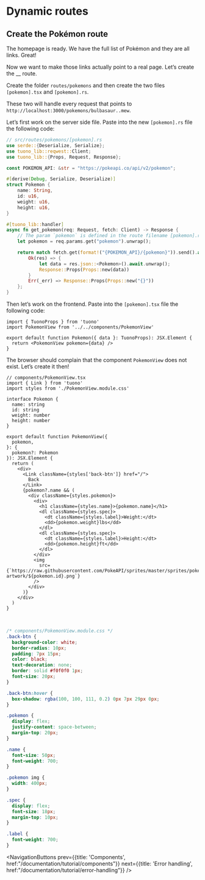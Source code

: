 
<Head>
  <title>Tutorial - Dynamic routes</title>
</Head>


<Breadcrumbs>
  <Element label="Tutorial" href="/documentation/tutorial" />
  <Element label="Dynamic routes" />
</Breadcrumbs>

# Dynamic routes

## Create the Pokémon route

The homepage is ready. We have the full list of Pokémon and they are all links. Great!

Now we want to make those links actually point to a real page. Let’s create the \_\_ route.

Create the folder `routes/pokemons` and then create the two files `[pokemon].tsx` and `[pokemon].rs`.

These two will handle every request that points to `http://localhost:3000/pokemons/bulbasaur..mew`.

Let’s first work on the server side file. Paste into the new `[pokemon].rs` file the following code:

```rust
// src/routes/pokemons/[pokemon].rs
use serde::{Deserialize, Serialize};
use tuono_lib::reqwest::Client;
use tuono_lib::{Props, Request, Response};

const POKEMON_API: &str = "https://pokeapi.co/api/v2/pokemon";

#[derive(Debug, Serialize, Deserialize)]
struct Pokemon {
    name: String,
    id: u16,
    weight: u16,
    height: u16,
}

#[tuono_lib::handler]
async fn get_pokemon(req: Request, fetch: Client) -> Response {
    // The param `pokemon` is defined in the route filename [pokemon].rs
    let pokemon = req.params.get("pokemon").unwrap();

    return match fetch.get(format!("{POKEMON_API}/{pokemon}")).send().await {
        Ok(res) => {
            let data = res.json::<Pokemon>().await.unwrap();
            Response::Props(Props::new(data))
        }
        Err(_err) => Response::Props(Props::new("{}"))
    };
}
```

Then let’s work on the frontend. Paste into the `[pokemon].tsx` file the following code:

```tsx
import { TuonoProps } from 'tuono'
import PokemonView from '../../components/PokemonView'

export default function Pokemon({ data }: TuonoProps): JSX.Element {
  return <PokemonView pokemon={data} />
}
```

The browser should complain that the component `PokemonView` does not exist. Let’s create it then!

```tsx
// components/PokemonView.tsx
import { Link } from 'tuono'
import styles from './PokemonView.module.css'

interface Pokemon {
  name: string
  id: string
  weight: number
  height: number
}

export default function PokemonView({
  pokemon,
}: {
  pokemon?: Pokemon
}): JSX.Element {
  return (
    <div>
      <Link className={styles['back-btn']} href="/">
        Back
      </Link>
      {pokemon?.name && (
        <div className={styles.pokemon}>
          <div>
            <h1 className={styles.name}>{pokemon.name}</h1>
            <dl className={styles.spec}>
              <dt className={styles.label}>Weight:</dt>
              <dd>{pokemon.weight}lbs</dd>
            </dl>
            <dl className={styles.spec}>
              <dt className={styles.label}>Height:</dt>
              <dd>{pokemon.height}ft</dd>
            </dl>
          </div>
          <img
            src={`https://raw.githubusercontent.com/PokeAPI/sprites/master/sprites/pokemon/other/official-artwork/${pokemon.id}.png`}
          />
        </div>
      )}
    </div>
  )
}
```

<br />

```css
/* components/PokemonView.module.css */
.back-btn {
  background-color: white;
  border-radius: 10px;
  padding: 7px 15px;
  color: black;
  text-decoration: none;
  border: solid #f0f0f0 1px;
  font-size: 20px;
}

.back-btn:hover {
  box-shadow: rgba(100, 100, 111, 0.2) 0px 7px 29px 0px;
}

.pokemon {
  display: flex;
  justify-content: space-between;
  margin-top: 20px;
}

.name {
  font-size: 50px;
  font-weight: 700;
}

.pokemon img {
  width: 400px;
}

.spec {
  display: flex;
  font-size: 18px;
  margin-top: 10px;
}

.label {
  font-weight: 700;
}
```


<NavigationButtons 
		prev={{title: 'Components', href:"/documentation/tutorial/components"}}
		next={{title: 'Error handling', href:"/documentation/tutorial/error-handling"}}
/>
